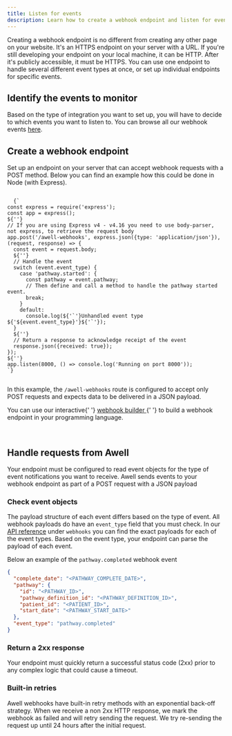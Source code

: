 ```yaml
---
title: Listen for events
description: Learn how to create a webhook endpoint and listen for events.
---
```


Creating a webhook endpoint is no different from creating any other page on your website. It's an HTTPS endpoint on your server with a URL. If you're still developing your endpoint on your local machine, it can be HTTP. After it's publicly accessible, it must be HTTPS. You can use one endpoint to handle several different event types at once, or set up individual endpoints for specific events.

## Identify the events to monitor

Based on the type of integration you want to set up, you will have to decide to which events you want to listen to. You can browse all our webhook events [here](/awell-orchestration/docs/webhooks/events-overview).

## Create a webhook endpoint

Set up an endpoint on your server that can accept webhook requests with a POST method. Below you can find an example how this could be done in Node (with Express).

<code className="language-javascript" fileName='server.js' numberOfLinesPreview={999}>
  {`
const express = require('express');
const app = express();
${''}
// If you are using Express v4 - v4.16 you need to use body-parser, not express, to retrieve the request body
app.post('/awell-webhooks', express.json({type: 'application/json'}), (request, response) => {
  const event = request.body;
  ${''}
  // Handle the event
  switch (event.event_type) {
    case 'pathway.started': {
      const pathway = event.pathway;
      // Then define and call a method to handle the pathway started event.
      break;
    }
    default:
      console.log(${'`'}Unhandled event type ${'${event.event_type}'}${'`'});
  }
  ${''}
  // Return a response to acknowledge receipt of the event
  response.json({received: true});
});
${''}
app.listen(8000, () => console.log('Running on port 8000'));
`}

</code>

In this example, the `/awell-webhooks` route is configured to accept only POST requests and expects data to be delivered in a JSON payload.

<Alert type="info" title="Interactive webhook builder">
  <p>
    You can use our interactive{' '}
    <a
      href="/awell-orchestration/docs/webhooks/webhook-builder"
      title="Interactive webhook builder"
    >
      webhook builder
    </a>{' '}
    to build a webhook endpoint in your programming language.
  </p>
</Alert>

<br />

## Handle requests from Awell

Your endpoint must be configured to read event objects for the type of event notifications you want to receive. Awell sends events to your webhook endpoint as part of a POST request with a JSON payload

### Check event objects

The payload structure of each event differs based on the type of event. All webhook payloads do have an `event_type` field that you must check. In our [API reference](/awell-orchestration/api-reference/webhooks/pathway-started) under `webhooks` you can find the exact payloads for each of the event types. Based on the event type, your endpoint can parse the payload of each event.

Below an example of the `pathway.completed` webhook event

```json
{
  "complete_date": "<PATHWAY_COMPLETE_DATE>",
  "pathway": {
    "id": "<PATHWAY_ID>",
    "pathway_definition_id": "<PATHWAY_DEFINITION_ID>",
    "patient_id": "<PATIENT_ID>",
    "start_date": "<PATHWAY_START_DATE>"
  },
  "event_type": "pathway.completed"
}
```

### Return a 2xx response

Your endpoint must quickly return a successful status code (2xx) prior to any complex logic that could cause a timeout.

### Built-in retries

Awell webhooks have built-in retry methods with an exponential back-off strategy. When we receive a non 2xx HTTP response, we mark the webhook as failed and will retry sending the request. We try re-sending the request up until 24 hours after the initial request.
